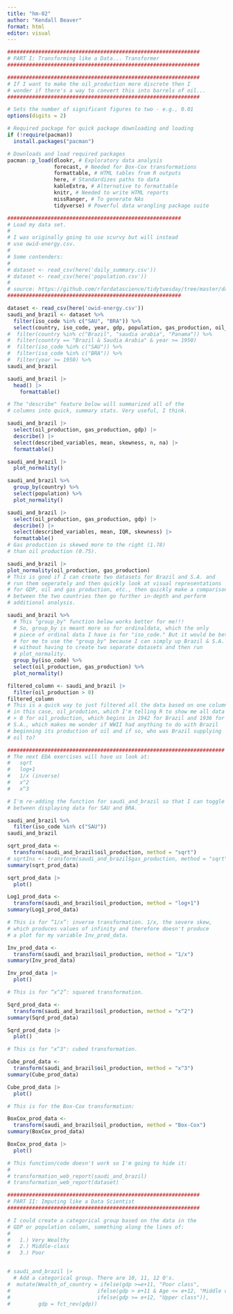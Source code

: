 ```yaml
---
title: "hm-02"
author: "Kendall Beaver"
format: html
editor: visual
---
```


```r

##############################################################
# PART I: Transforming like a Data... Transformer
##############################################################

##############################################################
# If I want to make the oil_production more discrete then I 
# wonder if there's a way to convert this into barrels of oil...
##############################################################

# Sets the number of significant figures to two - e.g., 0.01
options(digits = 2)

# Required package for quick package downloading and loading 
if (!require(pacman))  
  install.packages("pacman")

# Downloads and load required packages
pacman::p_load(dlookr, # Exploratory data analysis
               forecast, # Needed for Box-Cox transformations
               formattable, # HTML tables from R outputs
               here, # Standardizes paths to data
               kableExtra, # Alternative to formattable
               knitr, # Needed to write HTML reports
               missRanger, # To generate NAs
               tidyverse) # Powerful data wrangling package suite

########################################################
# Load my data set. 
#
# I was originally going to use scurvy but will instead
# use owid-energy.csv.
#
# Some contenders: 
#
# dataset <- read_csv(here('daily_summary.csv'))
# dataset <- read_csv(here('population.csv'))
#
# source: https://github.com/rfordatascience/tidytuesday/tree/master/data/2023/2023-08-22
########################################################

dataset <- read_csv(here('owid-energy.csv'))
saudi_and_brazil <- dataset %>%
  filter(iso_code %in% c("SAU", "BRA")) %>%
  select(country, iso_code, year, gdp, population, gas_production, oil_production)
#  filter(country %in% c("Brazil", "saudia arabia", "Panama")) %>%
#  filter(country == "Brazil & Saudia Arabia" & year >= 1950)
#  filter(iso_code %in% c("SAU")) %>%
#  filter(iso_code %in% c("BRA")) %>%  
#  filter(year >= 1950) %>%
saudi_and_brazil

saudi_and_brazil |> 
  head() |>
    formattable()

# The "describe" feature below will summarized all of the
# columns into quick, summary stats. Very useful, I think.

saudi_and_brazil |>
  select(oil_production, gas_production, gdp) |>
  describe() |>
  select(described_variables, mean, skewness, n, na) |>
  formattable()

saudi_and_brazil |>
  plot_normality()

saudi_and_brazil %>%
  group_by(country) %>%
  select(population) %>%
  plot_normality()

saudi_and_brazil |>
  select(oil_production, gas_production, gdp) |>
  describe() |>
  select(described_variables, mean, IQR, skewness) |>
  formattable()
# Gas production is skewed more to the right (1.78) 
# than oil production (0.75).

saudi_and_brazil |>
plot_normality(oil_production, gas_production)
# This is good if I can create two datasets for Brazil and S.A. and
# run them seperately and then quickly look at visual representations
# for GDP, oil and gas production, etc., then quickly make a comparison
# between the two countries then go further in-depth and perform
# additional analysis.

saudi_and_brazil %>% 
  # This "group_by" function below works better for me!!!
  # So, group_by is meant more so for ordinaldata, which the only 
  # piece of ordinal data I have is for "iso_code." But it would be better
  # for me to use the "group_by" because I can simply up Brazil & S.A.
  # without having to create two separate datasets and then run
  # plot_normality.
  group_by(iso_code) %>%
  select(oil_production, gas_production) %>%
  plot_normality()

filtered_column <- saudi_and_brazil |>
  filter(oil_production > 0)
filtered_column
# This is a quick way to just filtered all the data based on one column,
# in this case, oil_prodution, which I'm telling R to show me all data
# > 0 for oil_production, which begins in 1942 for Brazil and 1936 for
# S.A., which makes me wonder if WWII had anything to do with Brazil 
# beginning its production of oil and if so, who was Brazil supplying
# oil to?

######################################################################
# The next EDA exercises will have us look at:
#   sqrt
#   log+1 
#   1/x (inverse)
#   x^2
#   x^3

# I'm re-adding the function for saudi_and_brazil so that I can toggle
# between displaying data for SAU and BRA.

saudi_and_brazil %>%
  filter(iso_code %in% c("SAU"))
saudi_and_brazil

sqrt_prod_data <- 
  transform(saudi_and_brazil$oil_production, method = "sqrt")
# sqrtIns <- transform(saudi_and_brazil$gas_production, method = "sqrt")
summary(sqrt_prod_data)

sqrt_prod_data |>
  plot()

Log1_prod_data <- 
  transform(saudi_and_brazil$oil_production, method = "log+1")
summary(Log1_prod_data)

# This is for “1/x”: inverse transformation. 1/x, the severe skew,
# which produces values of infinity and therefore doesn't produce
# a plot for my variable Inv_prod_data.

Inv_prod_data <- 
  transform(saudi_and_brazil$oil_production, method = "1/x")
summary(Inv_prod_data)

Inv_prod_data |>
  plot()

# This is for “x^2”: squared transformation.

Sqrd_prod_data <- 
  transform(saudi_and_brazil$oil_production, method = "x^2") 
summary(Sqrd_prod_data)

Sqrd_prod_data |>
  plot()

# This is for "x^3": cubed transformation.

Cube_prod_data <- 
  transform(saudi_and_brazil$oil_production, method = "x^3") 
summary(Cube_prod_data)

Cube_prod_data |>
  plot()

# This is for the Box-Cox transformation:

BoxCox_prod_data <- 
  transform(saudi_and_brazil$oil_production, method = "Box-Cox")
summary(BoxCox_prod_data)

BoxCox_prod_data |>
  plot()

# This function/code doesn't work so I'm going to hide it:
#
# transformation_web_report(saudi_and_brazil)
# transformation_web_report(dataset)

##############################################################
# PART II: Imputing like a Data Scientist
##############################################################

# I could create a categorical group based on the data in the
# GDP or population column, something along the lines of:
#
#   1.) Very Wealthy
#   2.) Middle-class
#   3.) Poor


# saudi_and_brazil |>
  # Add a categorical group. There are 10, 11, 12 0's.
#  mutate(Wealth_of_country = ifelse(gdp >=e+11, "Poor class", 
#                            ifelse(gdp > e+11 & Age <= e+12, "Middle class",
#                            ifelse(gdp >= e+12, "Upper class")),
#         gdp = fct_rev(gdp))
```
